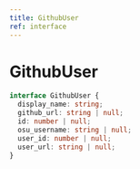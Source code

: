 ```yaml
---
title: GithubUser
ref: interface
---
```


# GithubUser

```ts
interface GithubUser {
  display_name: string;
  github_url: string | null;
  id: number | null;
  osu_username: string | null;
  user_id: number | null;
  user_url: string | null;
}
```
